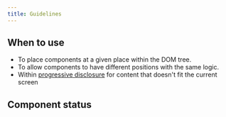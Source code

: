 ```yaml
---
title: Guidelines
---
```


<ReactExample name="Portal" />

## When to use

- To place components at a given place within the DOM tree.
- To allow components to have different positions with the same logic.
- Within [progressive disclosure](/guides/progressive-disclosure/)
  for content that doesn't fit the current screen

## Component status

<ComponentStatus component="Portal" />
